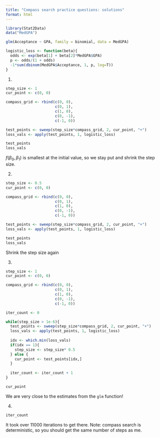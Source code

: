 ```yaml
---
title: "Compass search practice questions: solutions"
format: html
---
```


```r
library(Stat2Data)
data("MedGPA")

glm(Acceptance ~ GPA, family = binomial, data = MedGPA)
```

```r
logistic_loss <- function(beta){
  odds <- exp(beta[1] + beta[2]*MedGPA$GPA)
  p <- odds/(1 + odds)
  -1*sum(dbinom(MedGPA$Acceptance, 1, p, log=T))
}
```

1.

```r
step_size <- 1
cur_point <- c(0, 0)

compass_grid <- rbind(c(0, 0),
                      c(0, 1),
                      c(1, 0),
                      c(0, -1),
                      c(-1, 0))

test_points <- sweep(step_size*compass_grid, 2, cur_point, "+")
loss_vals <- apply(test_points, 1, logistic_loss)

test_points
loss_vals
```

$f(\beta_0, \beta_1)$ is smallest at the initial value, so we stay put and shrink the step size.

2.

```r
step_size <- 0.5
cur_point <- c(0, 0)

compass_grid <- rbind(c(0, 0),
                      c(0, 1),
                      c(1, 0),
                      c(0, -1),
                      c(-1, 0))

test_points <- sweep(step_size*compass_grid, 2, cur_point, "+")
loss_vals <- apply(test_points, 1, logistic_loss)

test_points
loss_vals
```

Shrink the step size again

3.

```r
step_size <- 1
cur_point <- c(0, 0)

compass_grid <- rbind(c(0, 0),
                      c(0, 1),
                      c(1, 0),
                      c(0, -1),
                      c(-1, 0))

iter_count <- 0

while(step_size > 1e-6){
  test_points <- sweep(step_size*compass_grid, 2, cur_point, "+")
  loss_vals <- apply(test_points, 1, logistic_loss)
  
  idx <- which.min(loss_vals)
  if(idx == 1){
    step_size <- step_size* 0.5
  } else {
    cur_point <- test_points[idx,]
  }
  
  iter_count <- iter_count + 1
}
```

```r
cur_point
```

We are very close to the estimates from the `glm` function!

4.

```r
iter_count
```

It took over 11000 iterations to get there. Note: compass search is deterministic, so you should get the same number of steps as me.





